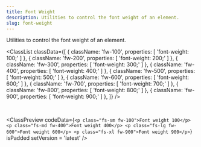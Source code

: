 ```yaml
---
title: Font Weight
description: Utilities to control the font weight of an element.
slug: font-weight
---
```



Utilities to control the font weight of an element.

<ClassList
  classData={[
    {
      className: 'fw-100',
      properties: [
        'font-weight: 100;'
      ]
    },
    {
      className: 'fw-200',
      properties: [
        'font-weight: 200;'
      ]
    },
    {
      className: 'fw-300',
      properties: [
        'font-weight: 300;'
      ]
    },
    {
      className: 'fw-400',
      properties: [
        'font-weight: 400;'
      ]
    },
    {
      className: 'fw-500',
      properties: [
        'font-weight: 500;'
      ]
    },
    {
      className: 'fw-600',
      properties: [
        'font-weight: 600;'
      ]
    },
    {
      className: 'fw-700',
      properties: [
        'font-weight: 700;'
      ]
    },
    {
      className: 'fw-800',
      properties: [
        'font-weight: 800;'
      ]
    },
    {
      className: 'fw-900',
      properties: [
        'font-weight: 900;'
      ]
    },
  ]}
/>

<br />

<ClassPreview
  codeData={`<p class="fs-sm fw-100">Font weight 100</p>
    <p class="fs-md fw-400">Font weight 400</p>
    <p class="fs-lg fw-600">Font weight 600</p>
    <p class="fs-xl fw-900">Font weight 900</p>`}
  isPadded
  setVersion = 'latest'
/>